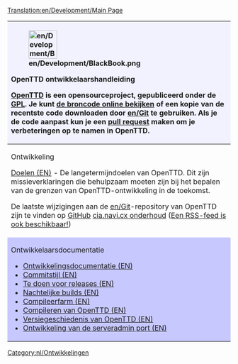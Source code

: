 [[Translation:en/Development/Main Page]]

{| class="wikitable" style="width: 80%;"
! colspan="2" style="background-color:#f1f2fe; text-align: left;" | 
[[File:en/Development/BlackBook.png|64px|left]]
<p style="font-size: 120%; font-weight:bold;">OpenTTD ontwikkelaarshandleiding</p>
[[nl/Manual/Main Page|OpenTTD]] is een opensourceproject, gepubliceerd onder de [http://www.gnu.org/copyleft/gpl.html GPL]. Je kunt [https://github.com/OpenTTD/OpenTTD de broncode online bekijken] of een kopie van de recentste code downloaden door [[en/Git]] te gebruiken. Als je de code aanpast kun je een [https://github.com/OpenTTD/OpenTTD/blob/master/CONTRIBUTING.md#pull-requests pull request] maken om je verbeteringen op te namen in OpenTTD.
|-
| style="vertical-align:top;" |
<p style="font-size: 110%; font-weight:bold;">Ontwikkeling</p>

[[en/Development/Objectives|Doelen (EN)]] - De langetermijndoelen van OpenTTD. Dit zijn missieverklaringen die behulpzaam moeten zijn bij het bepalen van de grenzen van OpenTTD-ontwikkeling in de toekomst.

De laatste wijzigingen aan de [[en/Git]]-repository van OpenTTD zijn te vinden op [https://github.com/OpenTTD/OpenTTD/commits GitHub] [http://cia.navi.cx/stats/project/OpenTTD cia.navi.cx onderhoud] ([https://github.com/OpenTTD/OpenTTD/commits/master.atom Een RSS-feed is ook beschikbaar!])
| style="vertical-align:top;" |
<p style="font-size: 110%; font-weight:bold;">Programmeren</p>

*[[en/Archive/Community/Developers|Ontwikkelaars]] van OpenTTD
*[[en/Development/Coding style|Programmeerstijl (EN)]] - Hoe te programmeren voor OpenTTD
*[[en/Development/GUI Style Guide|GUI-stijlgids (EN)]] - Look en feel van de interface.
*[http://docs.openttd.org Doxygen] - Documentatie van de code
*[[en/Archive/Community/Patch Checklist|Checklist voor patches]]
*[https://github.com/OpenTTD/OpenTTD/issues Bug tracker]

|-
| style="background-color:#c7c8fe; vertical-align:top;" |
<p style="font-size: 110%; font-weight:bold;">Ontwikkelaarsdocumentatie</p>

*[[en/Development/Main Page|Ontwikkelingsdocumentatie (EN)]]
*[[en/Development/Coding style|Commitstijl (EN)]]
*[[en/Development/Doing an OpenTTD release|Te doen voor releases (EN)]]
*[[en/Archive/Community/Nightly build|Nachtelijke builds (EN)]]
*[[en/Archive/Community/Compile Farm|Compileerfarm (EN)]]
*[[:Category:en/Development/Compiling OpenTTD|Compileren van OpenTTD (EN)]]
*[[en/Archive/OpenTTD/Main Page|Versiegeschiedenis van OpenTTD (EN)]]
*[[en/Development/Server Admin Port Development|Ontwikkeling van de serveradmin port (EN)]]

| style="background-color:#c7c8fe; vertical-align:top;" |
<p style="font-size: 110%; font-weight:bold;">Helpen met programmeren</p>

In de lijst hieronder staan enkele tips en nuttige weetjes die je kunnen helpen tijdens het programmeren of debuggen en om je patches vlot in OpenTTD te krijgen.

*[[en/Development/Coding style|Programmeergids (EN)]] - om ervoor te zorgen dat de code een coherent geheel blijft, vragen we je om je patches in deze stijl te schrijven
*[[en/Development/Debugging|Debugging(EN)]]
*[[en/Archive/Source/Strings|String (EN)]] - omdat het stringsysteem niet al te gebruiksvriendelijk is, kan dit je op weg helpen

|}
[[Category:nl/Ontwikkelingen]]